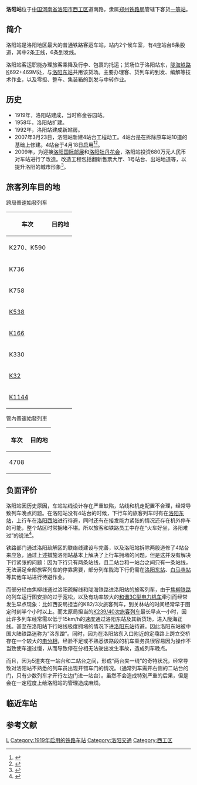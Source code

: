 {{Infobox China railway station
|车站名称 = 洛阳站
|图片 = Luoyang Railway Station.JPG
|图片介绍 = 洛阳站
|车站拼音 = Luoyang Zhan
|英文名称 = Luoyang Railway Station
|车站代码 = 39173<ref>{{cite book|title=中华人民共和国铁路车站代码（GB/T 10302-2010）|publisher=中国标准出版社|year=2010|isbn=155066140495|ignore-isbn-error=true|pages=24}}</ref>
|电报码 = LYF
|拼音码 = LYA
|车站位置 = [[河南省|河南省]][[洛阳市|洛阳市]][[西工区|西工区]]道南路
|归属 = [[郑州铁路局|郑州铁路局]]
|线路 = [[陇海铁路|陇海铁路]]
|车站等级 = [[一等站_(中鐵)|一等站]]
|使用状态 = 使用中
|股道数目 = 10
|正线 = 2
|到发线 = 6
|其它线 = 2
|月台数目 = 4
|侧式站台 = 1
|岛式站台 = 3
|站台面 = 7
|route_map={{洛阳站RDT}}
}}
'''洛阳站'''位于[[中国|中国]][[河南省|河南省]][[洛阳市|洛阳市]][[西工区|西工区]]道南路，隶属[[郑州铁路局|郑州铁路局]]管辖下客货[[一等站_(中鐵)|一等站]]。

==简介==
洛阳站是洛阳地区最大的普通铁路客运车站，站内2个候车室，有4座站台8条股道，其中2条正线，6条到发线。

洛阳站客运职能办理旅客乘降及行李、包裹的托运；货场位于洛阳站东，[[陇海铁路|陇海铁路]]K692+469M处，与[[洛阳东站|洛阳东站]]共用该货场。主要办理客、货列车的到发、编解等技术作业，以及零担、整车、集装箱的到发与中转作业。

==历史==
*1919年，洛阳站建成，当时称金谷园站。
*1958年，洛阳站扩建。
*1992年，洛阳站建成新站房。
*2007年3月23日，洛阳站新建4站台工程动工。4站台是在拆除原车站10道的基础上修建。4站台于4月18日启用<ref>{{cite news|title=洛阳站将添新站台|url=http://lyrb.lyd.com.cn/html/2007-03/24/content_86520.htm|publisher=洛阳网|date=2007-03-24|accessdate=2017-09-04|archive-date=2017-09-05|archive-url=https://web.archive.org/web/20170905003411/http://lyrb.lyd.com.cn/html/2007-03/24/content_86520.htm|dead-url=no}}</ref><ref>{{cite news|title=铁路大提速：洛阳首日见闻|url=http://lyrb.lyd.com.cn/html/2007-04/19/content_139778.htm|publisher=洛阳网|date=2007-04-19|accessdate=2017-09-04|archive-date=2017-09-05|archive-url=https://web.archive.org/web/20170905004922/http://lyrb.lyd.com.cn/html/2007-04/19/content_139778.htm|dead-url=no}}</ref>。
*2009年，为迎接[[國際集郵聯合會|洛阳国际邮展]]和[[洛阳牡丹花会|洛阳牡丹花会]]，洛阳站投资680万元人民币对车站进行了改造。改造工程包括翻新售票大厅、1号站台、出站地道等，以提升洛阳的城市形象<ref name="2009improve">{{cite news|title=细处着眼打造邮展快捷通道|url=http://lyrb.lyd.com.cn/html/2009-03/23/content_487805.htm|publisher=洛阳日报|date=2009-09-23|accessdate=2017-09-04|archive-date=2020-10-24|archive-url=https://web.archive.org/web/20201024232855/http://lyrb.lyd.com.cn/html/2009-03/23/content_487805.htm|dead-url=no}}</ref>。

== 旅客列车目的地 ==
;跨局普速始發列车
{| class="wikitable sortable" style="font-size: 90%"
!车次
!目的地
|-
|K270、K590
|{{站|北京西}}
|-
|K736
|{{站|上海}}
|-
|K758
|{{站|廣州}}
|-
|[[K536/537、K538/535次列车|K538]]
|{{站|深圳}}
|-
|[[K428/425、K426/427次列车|K166]]
|{{站|寧波}}
|-
|K330
|{{站|天津}}
|-
|[[K30/31、K32/29次列车|K32]]
|{{站|福州}}
|-
|[[K1142/1143、K1144/1141次列车|K1144]]
|{{站|启东}}
|}

;管內普速始發列車
{| class="wikitable sortable" style="font-size: 90%"
!车次
!目的地
|-
|4708
|{{站|南陽}}
|}

==负面评价==
洛阳站因历史原因，车站站线设计存在严重缺陷，站线和机走配置不合理，经常导致列车晚点问题。在洛阳站没有4站台的时候，下行车的旅客列车时有在[[洛阳东站|洛阳东站]]，上行车在[[洛阳西站|洛阳西站]]进行待避，同时还有在接发能力紧张的情况还存在机外停车的可能，整个站区时常拥堵不堪。所以旅客和铁路员工中存在“火车好坐，洛阳难过”的说法<ref>{{cite web|title=畅通铁路枢纽策略及思索|url=http://www.1mishu.com/lunwen/tlgclw/tlyslw/201209/743552.html|publisher=秘书网|author=冯志波|access-date=2017-09-04|archive-date=2020-10-29|archive-url=https://web.archive.org/web/20201029043750/https://www.1mishu.com/lunwen/tlgclw/tlyslw/201209/743552.html|dead-url=no}}</ref>。

铁路部门通过洛阳疏解区的联络线建设与完善，以及洛阳站拆除两股道修了4站台来应急，通过上述措施洛阳站基本上解决了上行车拥堵的问题，但是这并没有解决下行紧张的问题：因为下行只有两条站线，且二站台和一站台之间只有一条站线，无法满足全部旅客列车的停靠需要，部分列车陇海下行仍需在[[洛阳东站|洛阳东站]]、[[白马寺站|白马寺站]]等其他车站进行待避作业。

而部分经由焦柳线通过洛阳疏解线和陇海铁路进洛阳站的旅客列车，由于[[焦柳铁路|焦柳铁路]]的列车运行图安排的过于宽松，以及有功率较大的[[和谐3C型电力机车|和谐3C型电力机车]]牵引而经常发生早点现象：比如西安局担当的K82/3次旅客列车，到关林站的时间经常早于图定时刻半个小时以上。而太原局担当的[[K237/240、K238/239次列车|K239/40次旅客列车]]最长早点一小时，因此许多列车经常需以低于15km/h的速度通过洛阳东站及其新货场，进入陇海正线。甚至在洛阳站下行站线极度拥堵的情况下进[[洛阳东站|洛阳东站]]待避。因此洛阳东站被中国大陆铁路迷称为“洛东蹭”。同时，因为在洛阳站东入口附近的定鼎路上跨立交桥存在一个较大的[[分相区|电分相]]，经验不足或不熟悉该路段的机车乘务员很容易因为操作不当致使车速过慢，从而导致停在分相无法驶出发生事故，造成列车晚点。

而且，因为5道夹在一站台和二站台之间，形成“两台夹一线”的奇特状况，经常导致对洛阳站不熟悉的列车员出现开错车门的情况。（通常列车需开右侧的二站台的门，只有少数列车才开行左边门进一站台）。虽然不会造成特别严重的后果，但是会在一定程度上给洛阳站的管理造成麻烦。

==临近车站==
{{start rail box|[[File:China_Railways.svg|16px]][[中国铁路|中国铁路]]}}
{{s-inop|[[洛阳东站|洛阳东站]]|{{站|连云}}方向}}
{{s-line|[[陇海铁路|陇海铁路]]<br />← 5km 洛阳站 7km →}}
{{s-inop|[[洛阳西站|洛阳西站]]|{{站|兰州西}}方向}}
{{end box}}

==参考文献==
{{reflist}}

{{陇海铁路}}
{{鄭洛城際鐵路北線}}
{{中国铁路一等客运站|郑}}
[[Category:洛阳市铁路车站|L]]
[[Category:1919年启用的铁路车站|Category:1919年启用的铁路车站]]
[[Category:洛阳交通|Category:洛阳交通]]
[[Category:西工区|Category:西工区]]